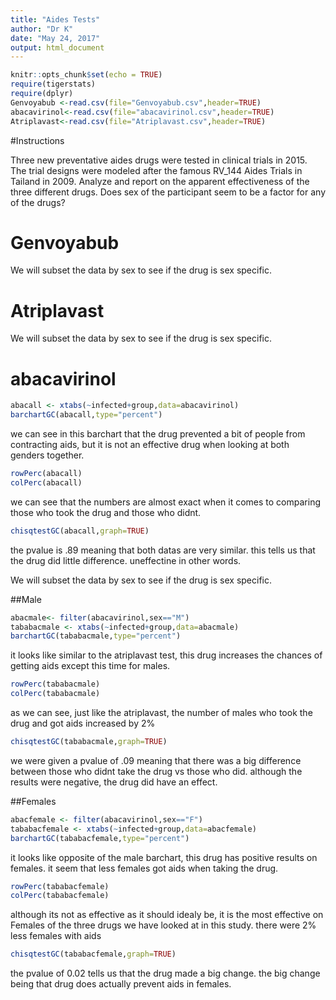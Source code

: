 ---
title: "Aides Tests"
author: "Dr K"
date: "May 24, 2017"
output: html_document
---

```{r setup, include=FALSE}
knitr::opts_chunk$set(echo = TRUE)
require(tigerstats)
require(dplyr)
Genvoyabub <-read.csv(file="Genvoyabub.csv",header=TRUE)
abacavirinol<-read.csv(file="abacavirinol.csv",header=TRUE)
Atriplavast<-read.csv(file="Atriplavast.csv",header=TRUE)
```

#Instructions

Three new preventative aides drugs were tested in clinical trials in 2015. The trial designs were modeled after the famous RV_144 Aides Trials in Tailand in 2009.  Analyze and report on the apparent effectiveness of the three different drugs. Does sex of the participant seem to be a factor for any of the drugs?


# Genvoyabub

We will subset the data by sex to see if the drug is sex specific.


# Atriplavast

We will subset the data by sex to see if the drug is sex specific.



# abacavirinol

```{r}
abacall <- xtabs(~infected+group,data=abacavirinol)
barchartGC(abacall,type="percent")
```

we can see in this barchart that the drug prevented a bit of people from contracting aids, but it is not an effective drug when looking at both genders together.

```{r}
rowPerc(abacall)
colPerc(abacall)
```

we can see that the numbers are almost exact when it comes to comparing those who took the drug and those who didnt.

```{r}
chisqtestGC(abacall,graph=TRUE)
```
 the pvalue is .89 meaning that both datas are very similar. this tells us that the drug did little difference. uneffectine in other words.

We will subset the data by sex to see if the drug is sex specific.

##Male

```{r}
abacmale<- filter(abacavirinol,sex=="M")
tababacmale <- xtabs(~infected+group,data=abacmale)
barchartGC(tababacmale,type="percent")
```

it looks like similar to the atriplavast test, this drug increases the chances of getting aids except this time for males.

```{r}
rowPerc(tababacmale)
colPerc(tababacmale)
```

as we can see, just like the atriplavast, the number of males who took the drug and got aids increased by 2%

```{r}
chisqtestGC(tababacmale,graph=TRUE)
```

we were given a pvalue of .09 meaning that there was a big difference between those who didnt take the drug vs those who did. although the results were negative, the drug did have an effect.

##Females

```{r}
abacfemale <- filter(abacavirinol,sex=="F")
tababacfemale <- xtabs(~infected+group,data=abacfemale)
barchartGC(tababacfemale,type="percent")
```

it looks like opposite of the male barchart, this drug has positive results on females. it seem that less females got aids when taking the drug.

```{r}
rowPerc(tababacfemale)
colPerc(tababacfemale)
```

although its not as effective as it should idealy be, it is the most effective on Females of the three drugs we have looked at in this study. there were 2% less females with aids

```{r}
chisqtestGC(tababacfemale,graph=TRUE)
```

the pvalue of 0.02 tells us that the drug made a big change. the big change being that drug does actually prevent aids in females.